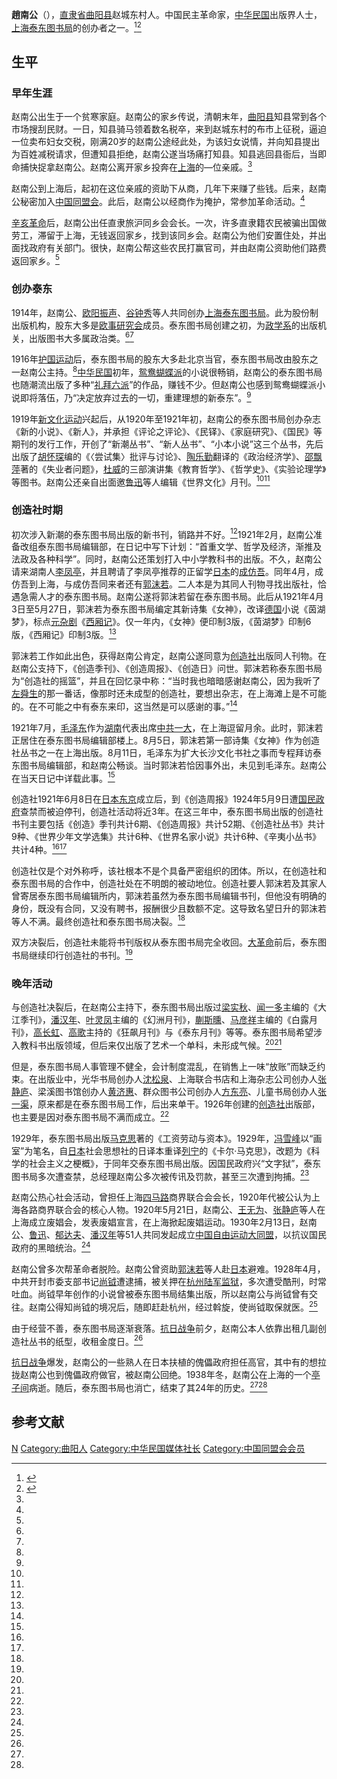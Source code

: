 {{Citation style|time=2017-02-17+00:00}}
'''趙南公'''（{{bd|1882年||1938年|catIdx=Z赵}}），[[直隶省|直隶省]][[曲阳县|曲阳县]]赵城东村人。中国民主革命家，[[中华民国|中华民国]]出版界人士，[[上海|上海]][[泰东图书局|泰东图书局]]的创办者之一。<ref name=baoding>{{Cite web |url=http://www.heb.chinanews.com/baoding/11/2009-02-28/3614.shtml |title=民国时期杰出的现代出版人：赵南公其人其事，中国新闻网保定新闻，2009年02月28日 |accessdate=2013-09-11 |archive-date=2016-03-05 |archive-url=https://web.archive.org/web/20160305024459/http://www.heb.chinanews.com/baoding/11/2009-02-28/3614.shtml |dead-url=no }}</ref><ref name=gmw>{{Cite web |url=http://reader.gmw.cn/2007-04/13/content_589781.htm |title=赵南公：与创造社的恩怨得失，光明网，2007-04-13 |access-date=2013-09-11 |archive-url=https://web.archive.org/web/20141130072505/http://reader.gmw.cn/2007-04/13/content_589781.htm |archive-date=2014-11-30 |dead-url=yes }}</ref>

==生平==
===早年生涯===
赵南公出生于一个贫寒家庭。赵南公的家乡传说，清朝末年，[[曲阳县|曲阳县]]知县常到各个市场搜刮民财。一日，知县骑马领着数名税卒，来到赵城东村的布市上征税，逼迫一位卖布妇女交税，刚满20岁的赵南公途经此处，为该妇女说情，并向知县提出为百姓减税请求，但遭知县拒绝，赵南公遂当场痛打知县。知县逃回县衙后，当即命捕快捉拿赵南公。赵南公离开家乡投奔在[[上海|上海]]的—位亲戚。<ref name=baoding/>

赵南公到上海后，起初在这位亲戚的资助下从商，几年下来赚了些钱。后来，赵南公秘密加入[[中国同盟会|中国同盟会]]。此后，赵南公以经商作为掩护，常参加革命活动。<ref name=baoding/>

[[辛亥革命|辛亥革命]]后，赵南公出任直隶旅沪同乡会会长。一次，许多直隶籍农民被骗出国做劳工，滞留于上海，无钱返回家乡，找到该同乡会。赵南公为他们安置住处，并出面找政府有关部门。很快，赵南公帮这些农民打赢官司，并由赵南公资助他们路费返回家乡。<ref name=baoding/>

===创办泰东===
1914年，赵南公、[[欧阳振声|欧阳振声]]、[[谷钟秀|谷钟秀]]等人共同创办[[上海|上海]][[泰东图书局|泰东图书局]]。此为股份制出版机构，股东大多是[[欧事研究会|欧事研究会]]成员。泰东图书局创建之初，为[[政学系|政学系]]的出版机关，出版图书大多属政治类。<ref name=baoding/><ref name=gmw/>

1916年[[护国运动|护国运动]]后，泰东图书局的股东大多赴北京当官，泰东图书局改由股东之一赵南公主持。<ref name=baoding/>[[中华民国|中华民国]]初年，[[鸳鸯蝴蝶派|鸳鸯蝴蝶派]]的小说很畅销，赵南公的泰东图书局也随潮流出版了多种“[[礼拜六派|礼拜六派]]”的作品，赚钱不少。但赵南公也感到鸳鸯蝴蝶派小说即将落伍，乃“决定放弃过去的一切，重建理想的新泰东”。<ref name=gmw/>

1919年[[新文化运动|新文化运动]]兴起后，从1920年至1921年初，赵南公的泰东图书局创办杂志《新的小说》、《新人》，并承担《评论之评论》、《民铎》、《家庭研究》、《国民》等期刊的发行工作，开创了“新潮丛书”、“新人丛书”、“小本小说”这三个丛书，先后出版了[[胡怀琛|胡怀琛]]编的《〈尝试集〉批评与讨论》、[[陶乐勤|陶乐勤]]翻译的《政治经济学》、[[邵飘萍|邵飘萍]]著的《失业者问题》，[[约翰·杜威|杜威]]的三部演讲集《教育哲学》、《哲学史》、《实验论理学》等图书。赵南公还亲自出面邀[[鲁迅|鲁迅]]等人编辑《世界文化》月刊。<ref name=baoding/><ref name=gmw/>

===创造社时期===
初次涉入新潮的泰东图书局出版的新书刊，销路并不好。<ref name=gmw/>1921年2月，赵南公准备改组泰东图书局编辑部，在日记中写下计划：“首重文学、哲学及经济，渐推及法政及各种科学”。同时，赵南公还策划打入中小学教科书的出版。不久，赵南公请来湖南人[[李凤亭|李凤亭]]，并且聘请了李凤亭推荐的正留学[[日本|日本]]的[[成仿吾|成仿吾]]。同年4月，成仿吾到上海，与成仿吾同来者还有[[郭沫若|郭沫若]]。二人本是为其同人刊物寻找出版社，恰遇急需人才的泰东图书局。赵南公遂将郭沫若留在泰东图书局。此后从1921年4月3日至5月27日，郭沫若为泰东图书局编定其新诗集《女神》，改译[[德国|德国]]小说《茵湖梦》，标点[[元朝|元]][[杂剧|杂剧]]《[[西厢记|西厢记]]》。仅一年内，《女神》便印制3版，《茵湖梦》印制6版，《西厢记》印制3版。<ref name=baoding/>

郭沫若工作如此出色，获得赵南公肯定，赵南公遂同意为[[创造社|创造社]]出版同人刊物。在赵南公支持下，《创造季刊》、《创造周报》、《创造日》问世。郭沫若称泰东图书局为“创造社的摇篮”，并且在回忆录中称：“当时我也暗暗感谢赵南公，因为我听了[[左舜生|左舜生]]的那一番话，像那时还未成型的创造社，要想出杂志，在上海滩上是不可能的。在不可能之中有泰东来印，这当然是可以感谢的事。”<ref name=baoding/>

1921年7月，[[毛泽东|毛泽东]]作为[[湖南|湖南]]代表出席[[中共一大|中共一大]]，在上海逗留月余。此时，郭沫若正居住在泰东图书局编辑部楼上。8月5日，郭沫若第一部诗集《女神》作为创造社丛书之一在上海出版。8月11日，毛泽东为扩大长沙文化书社之事而专程拜访泰东图书局编辑部，和赵南公畅谈。当时郭沫若恰因事外出，未见到毛泽东。赵南公在当天日记中详载此事。<ref name=baoding/>

创造社1921年6月8日在[[日本|日本]][[东京|东京]]成立后，到《创造周报》1924年5月9日遭[[南京国民政府|国民政府]]查禁而被迫停刊，创造社活动将近3年。在这三年中，泰东图书局出版的创造社书刊主要包括《创造》季刊共计6期、《创造周报》共计52期、《创造社丛书》共计9种、《世界少年文学选集》共计6种、《世界名家小说》共计6种、《辛夷小丛书》共计4种。<ref name=baoding/><ref name=gmw/>

创造社仅是个对外称呼，该社根本不是个具备严密组织的团体。所以，在创造社和泰东图书局的合作中，创造社处在不明朗的被动地位。创造社要人郭沫若及其家人曾寄居泰东图书局编辑所内，郭沫若虽然为泰东图书局编辑书刊，但他没有明确的身份，既没有合同，又没有聘书，报酬很少且数额不定。这导致名望日升的郭沫若等人不满。最终创造社和泰东图书局决裂。<ref name=gmw/>

双方决裂后，创造社未能将书刊版权从泰东图书局完全收回。[[大革命|大革命]]前后，泰东图书局继续印行创造社的书刊。<ref name=gmw/>

===晚年活动===
与创造社决裂后，在赵南公主持下，泰东图书局出版过[[梁实秋|梁实秋]]、[[闻一多|闻一多]]主编的《大江季刊》，[[潘汉年|潘汉年]]、[[叶灵凤|叶灵凤]]主编的《幻洲月刊》，[[蒯斯曛|蒯斯曛]]、[[马彦祥|马彦祥]]主编的《白露月刊》，[[高长虹|高长虹]]、[[高歌|高歌]]主持的《狂飙月刊》与《泰东月刊》等等。泰东图书局希望涉入教科书出版领域，但后来仅出版了艺术一个单科，未形成气候。<ref name=baoding/><ref name=gmw/>

但是，泰东图书局人事管理不健全，会计制度混乱，在销售上一味“放账”而缺乏约束。在出版业中，光华书局创办人[[沈松泉|沈松泉]]、上海联合书店和上海杂志公司创办人[[张静庐|张静庐]]、梁溪图书馆创办人[[黄济惠|黄济惠]]、群众图书公司创办人[[方东亮|方东亮]]、儿童书局创办人[[张一渠|张一渠]]，原来都是在泰东图书局工作，后出来单干。1926年创建的[[创造社|创造社]]出版部，也主要是因对泰东图书局不满而成立。<ref name=gmw/>

1929年，泰东图书局出版[[马克思|马克思]]著的《工资劳动与资本》。1929年，[[冯雪峰|冯雪峰]]以“画室”为笔名，自[[日本|日本]]社会思想社的日译本重译[[列宁|列宁]]的《卡尔·马克思》，改题为《科学的社会主义之梗概》，于同年交泰东图书局出版。因国民政府兴“文字狱”，泰东图书局多次遭查禁，总经理赵南公多次被传讯及罚款，甚至三次遭到拘捕。<ref name=baoding/>

赵南公热心社会活动，曾担任上海[[四马路|四马路]]商界联合会会长，1920年代被公认为上海各路商界联合会的核心人物。1920年5月21日，赵南公、[[王无为|王无为]]、[[张静庐|张静庐]]等人在上海成立废娼会，发表废娼宣言，在上海掀起废娼运动。1930年2月13日，赵南公、[[鲁迅|鲁迅]]、[[郁达夫|郁达夫]]、[[潘汉年|潘汉年]]等51人共同发起成立[[中国自由运动大同盟|中国自由运动大同盟]]，以抗议国民政府的黑暗统治。<ref name=baoding/>

赵南公曾多次帮革命者脱险。赵南公曾资助[[郭沫若|郭沫若]]等人赴[[日本|日本]]避难。1928年4月，中共开封市委支部书记[[尚钺|尚钺]]遭逮捕，被关押在[[杭州陆军监狱|杭州陆军监狱]]，多次遭受酷刑，时常吐血。尚钺早年创作的小说曾被泰东图书局结集出版，所以赵南公与尚钺曾有交往。赵南公得知尚钺的境况后，随即赶赴杭州，经过斡旋，使尚钺取保就医。<ref name=baoding/>

由于经营不善，泰东图书局逐渐衰落。[[抗日战争|抗日战争]]前夕，赵南公本人依靠出租几副创造社丛书的纸型，收租金度日。<ref name=gmw/>

[[抗日战争|抗日战争]]爆发，赵南公的一些熟人在日本扶植的傀儡政府担任高官，其中有的想拉拢赵南公也到傀儡政府做官，被赵南公回绝。1938年冬，赵南公在上海的一个[[亭子间|亭子间]]病逝。随后，泰东图书局也消亡，结束了其24年的历史。<ref name=baoding/><ref name=gmw/>

==参考文献==
{{reflist}}

{{上海市市长}}
{{DEFAULTSORT:Zhao赵}}
[[Category:赵姓|N]]
[[Category:曲阳人|Category:曲阳人]]
[[Category:中华民国媒体社长|Category:中华民国媒体社长]]
[[Category:中国同盟会会员|Category:中国同盟会会员]]